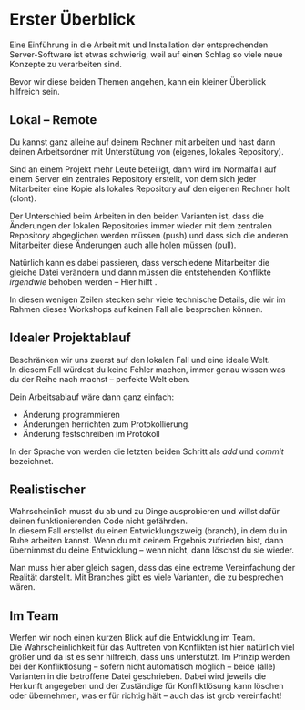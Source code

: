 # Erster Überblick

Eine Einführung in die Arbeit mit \git und Installation der 
entsprechenden Server-Software ist etwas 
schwierig, weil auf einen Schlag so viele neue 
Konzepte zu verarbeiten sind.

Bevor wir diese beiden Themen angehen, kann ein kleiner 
Überblick hilfreich sein.

## Lokal -- Remote
Du kannst ganz alleine auf deinem Rechner mit \git arbeiten
und hast dann deinen Arbeitsordner mit Unterstütung 
von \git (eigenes, lokales Repository). 

Sind an einem Projekt mehr Leute beteiligt, dann 
wird im Normalfall auf einem Server ein zentrales
Repository erstellt, von dem sich jeder Mitarbeiter
eine Kopie als lokales Repository auf den eigenen 
Rechner holt (clont).

Der Unterschied beim Arbeiten in den beiden Varianten ist,
dass die Änderungen der lokalen Repositories immer 
wieder mit dem zentralen Repository abgeglichen werden 
müssen (push) und dass sich die anderen Mitarbeiter 
diese Änderungen auch alle holen müssen (pull).

Natürlich kann es dabei passieren, dass verschiedene
Mitarbeiter die gleiche Datei verändern und dann müssen 
die entstehenden Konflikte *irgendwie* behoben werden --
Hier hilft \git.

In diesen wenigen Zeilen stecken sehr viele 
technische Details, die wir im Rahmen dieses 
Workshops auf keinen Fall alle besprechen können.

## Idealer Projektablauf
Beschränken wir uns zuerst auf den lokalen Fall 
und eine ideale Welt.  
In diesem Fall würdest du keine Fehler machen, 
immer genau wissen was du der Reihe nach machst -- 
perfekte Welt eben.  

Dein Arbeitsablauf wäre dann ganz einfach:

* Änderung programmieren
* Änderungen herrichten zum Protokollierung
* Änderung festschreiben im Protokoll

In der Sprache von \git werden die letzten
beiden Schritt als *add* und *commit* 
bezeichnet.

## Realistischer
Wahrscheinlich musst du ab und zu Dinge 
ausprobieren und willst dafür deinen 
funktionierenden Code nicht gefährden.  
In diesem Fall erstellst du einen 
Entwicklungszweig (branch), in dem 
du in Ruhe arbeiten kannst. Wenn 
du mit deinem Ergebnis zufrieden bist,
dann übernimmst du deine Entwicklung --
wenn nicht, dann löschst du sie wieder.

Man muss hier aber gleich sagen, dass
das eine extreme Vereinfachung der 
Realität darstellt. Mit Branches gibt 
es viele Varianten, die zu besprechen wären.

## Im Team 
Werfen wir noch einen kurzen Blick auf 
die Entwicklung im Team.  
Die Wahrscheinlichkeit für das Auftreten 
von Konflikten ist hier natürlich viel 
größer und da ist es sehr hilfreich, dass
\git uns unterstützt. Im Prinzip werden
bei der Konfliktlösung -- sofern nicht 
automatisch möglich -- beide (alle) Varianten
in die betroffene Datei geschrieben. 
Dabei wird jeweils die Herkunft angegeben 
und der Zuständige für Konfliktlösung 
kann löschen oder übernehmen, was er für 
richtig hält -- auch das ist grob vereinfacht!

